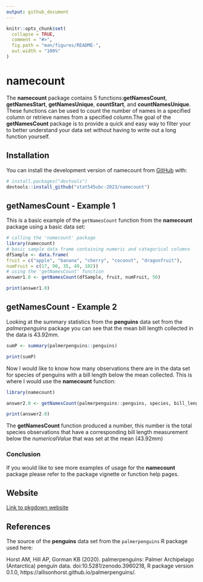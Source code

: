 ```yaml
---
output: github_document
---
```


<!-- README.md is generated from README.Rmd. Please edit that file -->

```r
knitr::opts_chunk$set(
  collapse = TRUE,
  comment = "#>",
  fig.path = "man/figures/README-",
  out.width = "100%"
)
```

# namecount

<!-- badges: start -->
<!-- badges: end -->

The **namecount** package contains 5 functions:**getNamesCount**, **getNamesStart**, **getNamesUnique**, **countStart**, and **countNamesUnique**. These functions can be used to count the number of names in a specified column or retrieve names from a specified column.The goal of the **getNamesCount** package is to provide a quick and easy way to filter your to better understand your data set without having to write out a long
function yourself.

## Installation

You can install the development version of namecount from [GitHub](https://github.com/) with:

``` r
# install.packages("devtools")
devtools::install_github("stat545ubc-2023/namecount")
```

## getNamesCount - Example 1

This is a basic example of the `getNamesCount` function from the **namecount** package using a basic data set: 

```r
# calling the 'namecount' package
library(namecount)
# basic sample data frame containing numeric and categorical columns 
dfSample <- data.frame(
fruit = c("apple", "banana", "cherry", "coconut", "dragonfruit"),
numFruit = c(17, 90, 35, 49, 102))
# using the 'getNamesCount' function 
answer1.0 <- getNamesCount(dfSample, fruit, numFruit, 50)

print(answer1.0)
```
## getNamesCount - Example 2

Looking at the summary statistics from the **penguins** data set from the *palmerpenguins* package you can see that the mean bill length collected in the data is 43.92mm. 
```r
sumP <- summary(palmerpenguins::penguins)

print(sumP)
```
Now I would like to know how many observations there are in the data set for species of penguins with a bill length below the mean collected. This is where I would use the **namecount** function:
```r
library(namecount)

answer2.0 <- getNamesCount(palmerpenguins::penguins, species, bill_length_mm, 43.92)

print(answer2.0)
```
The **getNamesCount** function produced a number, this number is the total species observations that have a corresponding bill length measurement below the *numericalValue* that was set at the mean (43.92mm) 

### Conclusion

If you would like to see more examples of usage for the **namecount** package please refer to the package vignette or function help pages. 

## Website

[Link to pkgdown website](https://stat545ubc-2023.github.io/namecount/)

## References 

The source of the **penguins** data set from the `palmerpenguins` R package used here: 

Horst AM, Hill AP, Gorman KB (2020). palmerpenguins: Palmer Archipelago (Antarctica) penguin data. doi:10.5281/zenodo.3960218, R package version 0.1.0, https://allisonhorst.github.io/palmerpenguins/.